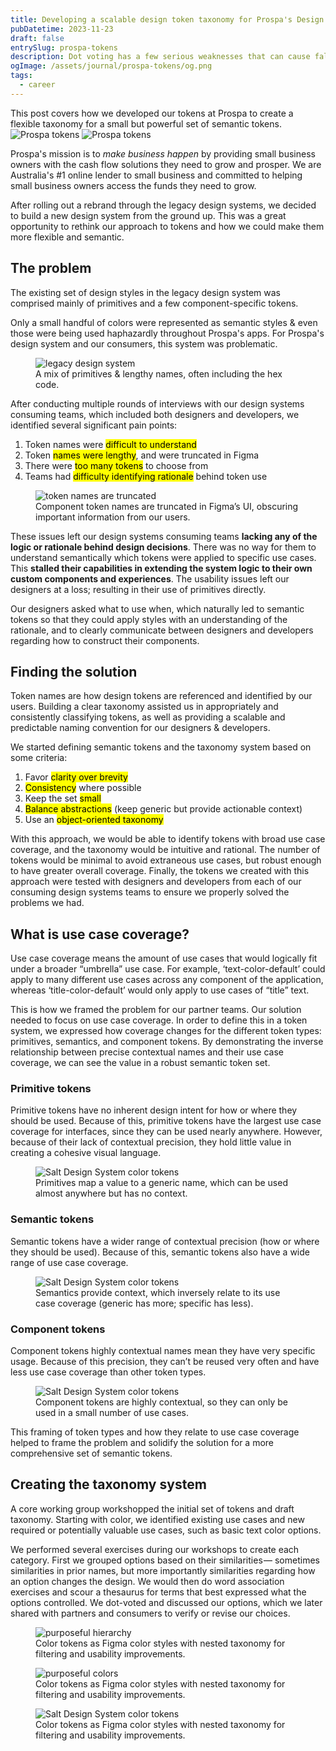 ```yaml
---
title: Developing a scalable design token taxonomy for Prospa's Design System
pubDatetime: 2023-11-23
draft: false
entrySlug: prospa-tokens
description: Dot voting has a few serious weaknesses that can cause false or misleading results.
ogImage: /assets/journal/prospa-tokens/og.png
tags:
  - career
---
```



<span class='text-lg '>
	This post covers how we developed our tokens at Prospa to create a flexible taxonomy for a small
	but powerful set of semantic tokens.
</span>

<Image src={featureImage} className='superwide hidden md:block' alt='Prospa tokens' />
<Image src={featureImageSm} className='wide md:hidden' alt='Prospa tokens' />

Prospa's mission is to _make business happen_ by providing small business owners with the cash flow solutions
they need to grow and prosper. We are Australia's #1 online lender to small business and committed to
helping small business owners access the funds they need to grow.

After rolling out a rebrand through the legacy design systems, we decided to build a new design system from the ground up. This was a great opportunity to rethink our approach to tokens and how we could make them more flexible and semantic.

## The problem

The existing set of design styles in the legacy design system was comprised mainly of primitives and a few component-specific tokens.

Only a small handful of colors were represented as semantic styles & even those were being used haphazardly throughout Prospa's apps. For Prospa's design system and our consumers, this system was problematic.

<figure>
	<Image src={problem} alt='legacy design system' />
	<figcaption>A mix of primitives & lengthy names, often including the hex code.</figcaption>
</figure>

After conducting multiple rounds of interviews with our design systems consuming teams, which included both designers and developers, we identified several significant pain points:

1. Token names were <mark>difficult to understand</mark>
1. Token <mark>names were lengthy</mark>, and were truncated in Figma
1. There were <mark>too many tokens</mark> to choose from
1. Teams had <mark>difficulty identifying rationale</mark> behind token use

<figure>
	<Image src={truncated} alt='token names are truncated' />
	<figcaption>
		Component token names are truncated in Figma’s UI, obscuring important information from our
		users.
	</figcaption>
</figure>

These issues left our design systems consuming teams **lacking any of the logic or rationale behind design decisions**. There was no way for them to understand semantically which tokens were applied to specific use cases. This **stalled their capabilities in extending the system logic to their own custom components and experiences**. The usability issues left our designers at a loss; resulting in their use of primitives directly.

Our designers asked what to use when, which naturally led to semantic tokens so that they could apply styles with an understanding of the rationale, and to clearly communicate between designers and developers regarding how to construct their components.

## Finding the solution

Token names are how design tokens are referenced and identified by our users. Building a clear taxonomy assisted us in appropriately and consistently classifying tokens, as well as providing a scalable and predictable naming convention for our designers & developers.

We started defining semantic tokens and the taxonomy system based on some criteria:

1. Favor <mark>clarity over brevity</mark>
1. <mark>Consistency</mark> where possible
1. Keep the set <mark>small</mark>
1. <mark>Balance abstractions</mark> (keep generic but provide actionable context)
1. Use an <mark>object-oriented taxonomy</mark>

With this approach, we would be able to identify tokens with broad use case coverage, and the taxonomy would be intuitive and rational. The number of tokens would be minimal to avoid extraneous use cases, but robust enough to have greater overall coverage. Finally, the tokens we created with this approach were tested with designers and developers from each of our consuming design systems teams to ensure we properly solved the problems we had.

## What is use case coverage?

Use case coverage means the amount of use cases that would logically fit under a broader “umbrella” use case. For example, ‘text-color-default’ could apply to many different use cases across any component of the application, whereas ‘title-color-default’ would only apply to use cases of “title” text.

This is how we framed the problem for our partner teams. Our solution needed to focus on use case coverage. In order to define this in a token system, we expressed how coverage changes for the different token types: primitives, semantics, and component tokens. By demonstrating the inverse relationship between precise contextual names and their use case coverage, we can see the value in a robust semantic token set.

### Primitive tokens

Primitive tokens have no inherent design intent for how or where they should be used. Because of this, primitive tokens have the largest use case coverage for interfaces, since they can be used nearly anywhere. However, because of their lack of contextual precision, they hold little value in creating a cohesive visual language.

<figure>
	<Image src={coveragePrimitive} alt='Salt Design System color tokens' class='mb-8' />
	<figcaption>
		Primitives map a value to a generic name, which can be used almost anywhere but has no context.
	</figcaption>
</figure>

### Semantic tokens

Semantic tokens have a wider range of contextual precision (how or where they should be used). Because of this, semantic tokens also have a wide range of use case coverage.

<figure>
	<Image src={coverageSemantic} alt='Salt Design System color tokens' class='mb-8' />
	<figcaption>
		Semantics provide context, which inversely relate to its use case coverage (generic has more;
		specific has less).
	</figcaption>
</figure>

### Component tokens

Component tokens highly contextual names mean they have very specific usage. Because of this precision, they can’t be reused very often and have less use case coverage than other token types.

<figure>
	<Image src={coverageComponent} alt='Salt Design System color tokens' class='mb-8' />
	<figcaption>
		Component tokens are highly contextual, so they can only be used in a small number of use cases.
	</figcaption>
</figure>

This framing of token types and how they relate to use case coverage helped to frame the problem and solidify the solution for a more comprehensive set of semantic tokens.

## Creating the taxonomy system

A core working group workshopped the initial set of tokens and draft taxonomy. Starting with color, we identified existing use cases and new required or potentially valuable use cases, such as basic text color options.

We performed several exercises during our workshops to create each category. First we grouped options based on their similarities — sometimes similarities in prior names, but more importantly similarities regarding how an option changes the design. We would then do word association exercises and scour a thesaurus for terms that best expressed what the options controlled. We dot-voted and discussed our options, which we later shared with partners and consumers to verify or revise our choices.

<figure>
	<Image src={hierarchy} alt='purposeful hierarchy' />
	<figcaption>
		Color tokens as Figma color styles with nested taxonomy for filtering and usability
		improvements.
	</figcaption>
</figure>

<figure>
	<Image src={meaning} alt='purposeful colors' />
	<figcaption>
		Color tokens as Figma color styles with nested taxonomy for filtering and usability
		improvements.
	</figcaption>
</figure>

<figure>
	<Image src={saltColors} alt='Salt Design System color tokens' />
	<figcaption>
		Color tokens as Figma color styles with nested taxonomy for filtering and usability
		improvements.
	</figcaption>
</figure>

